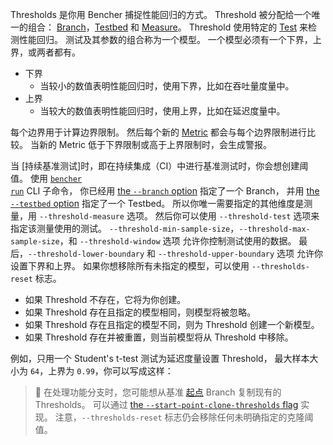 
Thresholds 是你用 Bencher 捕捉性能回归的方式。
Threshold 被分配给一个唯一的组合：
[Branch][branch]，[Testbed][testbed] 和 [Measure][measure]。
Threshold 使用特定的 [Test][tests] 来检测性能回归。
测试及其参数的组合称为一个模型。
一个模型必须有一个下界，上界，或两者都有。

- 下界
  - 当较小的数值表明性能回归时，使用下界，比如在吞吐量度量中。
- 上界
  - 当较大的数值表明性能回归时，使用上界，比如在延迟度量中。

每个边界用于计算边界限制。
然后每个新的 [Metric][metric] 都会与每个边界限制进行比较。
当新的 Metric 低于下界限制或高于上界限制时，会生成警报。

当 [持续基准测试]时，即在持续集成（CI）中进行基准测试时，你会想创建阈值。
使用 <code><a href="/zh/docs/explanation/bencher-run/">bencher run</a></code> CLI 子命令，
你已经用 [the `--branch` option][branch option] 指定了一个 Branch，
并用 [the `--testbed` option][testbed option] 指定了一个 Testbed。
所以你唯一需要指定的其他维度是测量，用 `--threshold-measure` 选项。
然后你可以使用 `--threshold-test` 选项来指定该测量使用的测试。
`--threshold-min-sample-size`，`--threshold-max-sample-size`，和 `--threshold-window` 选项
允许你控制测试使用的数据。
最后，`--threshold-lower-boundary` 和 `--threshold-upper-boundary` 选项
允许你设置下界和上界。
如果你想移除所有未指定的模型，可以使用 `--thresholds-reset` 标志。

- 如果 Threshold 不存在，它将为你创建。
- 如果 Threshold 存在且指定的模型相同，则模型将被忽略。
- 如果 Threshold 存在且指定的模型不同，则为 Threshold 创建一个新模型。
- 如果 Threshold 存在并被重置，则当前模型将从 Threshold 中移除。

例如，只用一个 Student's t-test 测试为延迟度量设置 Threshold，
最大样本大小为 `64`，上界为 `0.99`，你可以写成这样：

<ThresholdCode />

> 🐰 在处理功能分支时，您可能想从基准 [起点][start point] Branch 复制现有的 Thresholds。
> 可以通过 [the `--start-point-clone-thresholds` flag][start point clone thresholds flag] 实现。
注意，`--thresholds-reset` 标志仍会移除任何未明确指定的克隆阈值。

[branch]: /zh/docs/explanation/benchmarking/#branch
[testbed]: /zh/docs/explanation/benchmarking/#testbed
[measure]: /zh/docs/explanation/benchmarking/#measure
[metric]: /zh/docs/explanation/benchmarking/#metric
[continuous benchmarking]: /zh/docs/explanation/continuous-benchmarking/
[branch option]: /zh/docs/explanation/branch-selection/#--branch-branch
[testbed option]: /zh/docs/explanation/bencher-run/#--testbed-testbed
[start point]: /zh/docs/explanation/benchmarking/#start-point
[start point clone thresholds flag]: /zh/docs/explanation/branch-selection/#--start-point-clone-thresholds

[tests]: #--threshold-test-test
[t-test]: #t-test